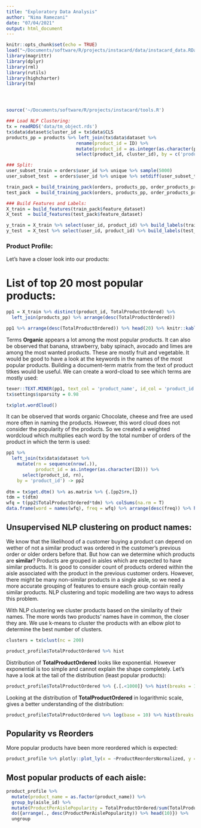 ```yaml
---
title: "Exploratory Data Analysis"
author: "Nima Ramezani"
date: "07/04/2021"
output: html_document
---
```


```r
knitr::opts_chunk$set(echo = TRUE)
load("~/Documents/software/R/projects/instacard/data/instacard_data.RData")
library(magrittr)
library(dplyr)
library(rml)
library(rutils)
library(highcharter)
library(tm)




source('~/Documents/software/R/projects/instacard/tools.R')

### Load NLP Clustering:
tx = readRDS('data/tm_object.rds')
tx$data$dataset$cluster_id = tx$data$CLS
products_pp = products %>% left_join(tx$data$dataset %>% 
                          rename(product_id = ID) %>% 
                          mutate(product_id = as.integer(as.character(product_id))) %>% 
                          select(product_id, cluster_id), by = c('product_id'))

### Split:
user_subset_train = orders$user_id %>% unique %>% sample(5000)
user_subset_test  = orders$user_id %>% unique %>% setdiff(user_subset_train) %>% sample(2000)

train_pack = build_training_pack(orders, products_pp, order_products_prior, customer_subset = user_subset_train)
test_pack  = build_training_pack(orders, products_pp, order_products_prior, customer_subset = user_subset_test)

### Build Features and Labels:
X_train = build_features(train_pack$feature_dataset)
X_test  = build_features(test_pack$feature_dataset)

y_train = X_train %>% select(user_id, product_id) %>% build_labels(train_pack$label_dataset)
y_test  = X_test %>% select(user_id, product_id) %>% build_labels(test_pack$label_dataset)
```

### Product Profile:
Let's have a closer look into our products:

# List of top 20 most popular products:
```r
pp1 = X_train %>% distinct(product_id, TotalProductOrdered) %>% 
  left_join(products_pp) %>% arrange(desc(TotalProductOrdered))

pp1 %>% arrange(desc(TotalProductOrdered)) %>% head(20) %>% knitr::kable()
```
Terms **Organic** appears a lot among the most popular products. 
It can also be observed that 
banana, strawberry, baby spinach, avocado and limes are among the most wanted products. 
These are mostly fruit and vegetable. 
It would be good to have a look at the keywords in the names of the most popular products.
Building a document-term matrix from the text of product titkes would be useful.
We can create a word-cload to see which terms are mostly used:

```r
texer::TEXT.MINER(pp1, text_col = 'product_name', id_col = 'product_id') -> tx
tx$settings$sparsity = 0.98

tx$plot.wordCloud()
```
It can be observed that words organic Chocolate, cheese and free are used more often in naming the products. However, this word cloud does not consider the popularity of the products.
So we created a weighted wordcloud which multiplies each word by the total number of orders of the product 
in which the term is used:
```r
pp1 %>% 
  left_join(tx$data$dataset %>% 
    mutate(rn = sequence(nrow(.)),
           product_id = as.integer(as.character(ID))) %>% 
      select(product_id, rn), 
    by = 'product_id') -> pp2
  
dtm = tx$get.dtm() %>% as.matrix %>% {.[pp2$rn,]}
tdm = t(dtm)
wfq = t(pp2$TotalProductOrdered*tdm) %>% colSums(na.rm = T)
data.frame(word = names(wfq), freq = wfq) %>% arrange(desc(freq)) %>% head(500) %>% wordcloud2::wordcloud2()
```

## Unsupervised NLP clustering on product names:

We know that the likelihood of a customer buying a product can depend on 
wether of not a similar product was ordered in the customer's previous order or older orders before that. 
But how can we determine which products are **similar**?
Products are grouped in aisles which are expected to have similar products. 
It is good to consider count of products ordered within the aisle associated with the product in the previous customer orders.
However, there might be many non-similar products in a single aisle, so 
we need a more accurate grouping of features to ensure each group contain really similar products.
NLP clustering and topic modelling are two ways to adress this problem.

With NLP clustering we cluster products based on the similarity of their names. 
<!-- We use **binary** metric to quantify the similarity between products. -->
The more words two products' names have in common, the closer they are.
We use k-means to cluster the products with an elbow plot to determine the best number of clusters.




```r
clusters = tx$clust(nc = 200)
```


```r
product_profile$TotalProductOrdered %>% hist
```
Distribution of **TotalProductOrdered** looks like exponential. However exponential is too simple and cannot explain the shape completely. Let's have a look at the tail of the distribution (least popular products):
```r
product_profile$TotalProductOrdered %>% {.[.<1000]} %>% hist(breaks = 1000)
```
Looking at the distribution of **TotalProductOrdered** in logarithmic scale, gives a better understanding of the distribution:
```r
product_profile$TotalProductOrdered %>% log(base = 10) %>% hist(breaks = 10000)
```


## Popularity vs Reorders

More popular products have been more reordered which is expected:

```r
product_profile %>% plotly::plot_ly(x = ~ProductReordersNormalized, y = ~ProductPopularity, type = 'scatter')
```

## Most popular products of each aisle:

```r
product_profile %>% 
  mutate(product_name = as.factor(product_name)) %>% 
  group_by(aisle_id) %>% 
  mutate(ProductPerAislePopularity = TotalProductOrdered/sum(TotalProductOrdered)) %>% 
  do({arrange(., desc(ProductPerAislePopularity)) %>% head(10)}) %>% 
  ungroup
```

